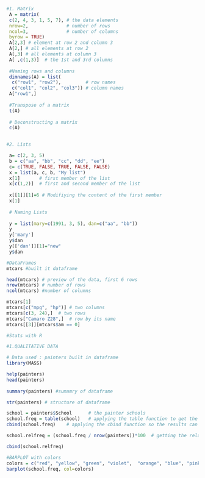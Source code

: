 
```{r}
#1. Matrix
 A = matrix( 
 c(2, 4, 3, 1, 5, 7), # the data elements 
 nrow=2,              # number of rows 
 ncol=3,              # number of columns 
 byrow = TRUE)
 A[2,3] # element at row 2 and column 3
 A[2,] # all elements at row 2
 A[,3] # all elements at column 3
 A[ ,c(1,3)]  # the 1st and 3rd columns 
 
 #Naming rows and columns
 dimnames(A) = list( 
  c("row1", "row2"),         # row names 
  c("col1", "col2", "col3")) # column names 
 A["row1",]
 
 #Transpose of a matrix
 t(A)
 
 # Deconstructing a matrix 
 c(A)
 
```

```{r}

#2. Lists

 a= c(2, 3, 5) 
 b = c("aa", "bb", "cc", "dd", "ee") 
 c= c(TRUE, FALSE, TRUE, FALSE, FALSE) 
 x = list(a, c, b, "My list")
 x[1]       # first member of the list
 x[c(1,2)]  # first and second member of the list
 
 x[[1]][1]=6 # Modifiying the content of the first member
 x[1]
 
 # Naming Lists
 
 y = list(mary=c(1991, 3, 5), dan=c("aa", "bb")) 
 y
 y['mary']
 y$dan
 y[['dan']][1]="new"
 y$dan
```

```{r}
#DataFrames
mtcars #built it dataframe

head(mtcars) # preview of the data, first 6 rows
nrow(mtcars) # number of rows
ncol(mtcars) #number of columns

mtcars[1]
mtcars[c("mpg", "hp")] # two columns
mtcars[c(3, 24),]  # two rows
mtcars["Camaro Z28",]  # row by its name
mtcars[[3]][mtcars$am == 0]

```
```{r}
#Stats with R

#1.QUALITATIVE DATA

# Data used : painters built in dataframe
library(MASS)

help(painters)
head(painters)
 
summary(painters) #sumamry of dataframe

str(painters) # structure of dataframe


```

```{r}
school = painters$School      # the painter schools 
school.freq = table(school)   # applying the table function to get the distribution
cbind(school.freq)    # applying the cbind function so the results can be in acolumn format

school.relfreq = (school.freq / nrow(painters))*100  # getting the relative fre qency distribution

cbind(school.relfreq)


```

```{r}
#BARPLOT with colors
colors = c("red", "yellow", "green", "violet",  "orange", "blue", "pink", "cyan") 
barplot(school.freq, col=colors)
```


